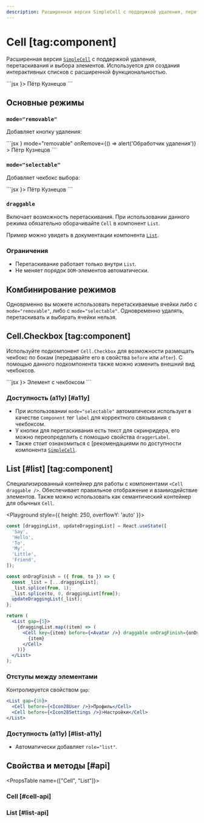 ```yaml
---
description: Расширенная версия SimpleCell с поддержкой удаления, перетаскивания и выбора элементов.
---
```


<Overview group="buttons">

# Cell [tag:component]

Расширенная версия [`SimpleCell`](/components/simple-cell) с поддержкой удаления, перетаскивания и выбора элементов.
Используется для создания интерактивных списков с расширенной функциональностью.

</Overview>

<Playground>
  ```jsx
  <Cell mode="selectable" before={<Avatar />}>
    Пётр Кузнецов
  </Cell>
  ```
</Playground>

## Основные режимы

### `mode="removable"`

Добавляет кнопку удаления:

<Playground>
  ```jsx
  <Cell
    mode="selectable"
    before={<Avatar />}
    mode="removable"
    onRemove={() => alert('Обработчик удаления')}
  >
    Пётр Кузнецов
  </Cell>
  ```
</Playground>

### `mode="selectable"`

Добавляет чекбокс выбора:

<Playground>
  ```jsx
  <Cell mode="selectable" before={<Avatar />}>
    Пётр Кузнецов
  </Cell>
  ```
</Playground>

### `draggable`

Включает возможность перетаскивания. При использовании данного режима обязательно
оборачивайте `Cell` в компонент `List`.

Пример можно увидеть в документации компонента [`List`](#list).

### Ограничения

- Перетаскивание работает только внутри `List`.
- Не меняет порядок `DOM`-элементов автоматически.

## Комбинирование режимов

Одноврменно вы можете использовать перетаскиваемые ячейки либо с `mode="removable"`, либо с `mode="selectable"`.
Одновременно удалять, перетаскивать и выбирать ячейки нельзя.

## Cell.Checkbox [tag:component]

Используйте подкомпонент `Cell.Checkbox` для возможности размещать чекбокс по бокам
(передавайте его в свойства `before` или `after`). С помощью данного подкомпонента также можно изменить
внешний вид чекбоксов.

<Playground>
  ```jsx
  <Cell Component="label" after={<Cell.Checkbox />}>
    Элемент с чекбоксом
  </Cell>
  ```
</Playground>

### Доступность (a11y) [#a11y]

- При использовании `mode="selectable"` автоматически использует в качестве `Component` тег `label` для корректного связывания с чекбоксом.
- У кнопки для перетаскивания есть текст для скринридера, его можно переопределить с помощью свойства `draggerLabel`.
- Также стоит ознакомиться с [рекомендациями по доступности компонента [`SimpleCell`](/components/simple-cell#a11y).

## List [#list] [tag:component]

Специализированный контейнер для работы с компонентами `<Cell draggable />`.
Обеспечивает правильное отображение и взаимодействие элементов.
Также можно использовать как семантический контейнер для обычных `Cell`.

<Playground style={{ height: 250, overflowY: 'auto' }}>

```jsx
const [draggingList, updateDraggingList] = React.useState([
  'Say',
  'Hello',
  'To',
  'My',
  'Little',
  'Friend',
]);

const onDragFinish = ({ from, to }) => {
  const _list = [...draggingList];
  _list.splice(from, 1);
  _list.splice(to, 0, draggingList[from]);
  updateDraggingList(_list);
};

return (
  <List gap={5}>
    {draggingList.map((item) => (
      <Cell key={item} before={<Avatar />} draggable onDragFinish={onDragFinish}>
        {item}
      </Cell>
    ))}
  </List>
);
```

</Playground>

### Отступы между элементами

Контролируется свойством `gap`:

```jsx
<List gap={16}>
  <Cell before={<Icon28User />}>Профиль</Cell>
  <Cell before={<Icon28Settings />}>Настройки</Cell>
</List>
```

### Доступность (a11y) [#list-a11y]

- Автоматически добавляет `role="list"`.

## Свойства и методы [#api]

<PropsTable name={["Cell", "List"]}>
### Cell [#cell-api]

### List [#list-api]

</PropsTable>
